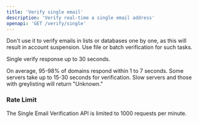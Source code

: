 ```yaml
---
title: 'Verify single email'
description: 'Verify real-time a single email address'
openapi: 'GET /verify/single'
---
```


<Warning>
    Don't use it to verify emails in lists or databases one by one, as this will result in account suspension.
    Use file or batch verification for such tasks.
</Warning>


Single verify response up to 30 seconds.

On average, 95-98% of domains respond within 1 to 7 seconds. Some servers take up to 15-30 seconds for verification. Slow servers and those with greylisting will return "Unknown."

### Rate Limit

The Single Email Verification API is limited to 1000 requests per minute.
